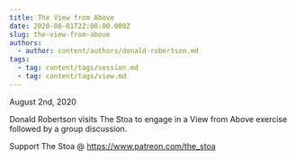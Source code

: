 ```yaml
---
title: The View from Above
date: 2020-08-01T22:00:00.000Z
slug: the-view-from-above
authors:
  - author: content/authors/donald-robertson.md
tags:
  - tag: content/tags/session.md
  - tag: content/tags/view.md
---
```


August 2nd, 2020

Donald Robertson visits The Stoa to engage in a View from Above exercise followed by a group discussion.

Support The Stoa @ https://www.patreon.com/the_stoa
